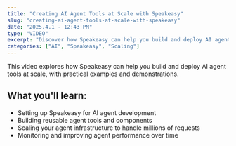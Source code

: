 ```yaml
---
title: "Creating AI Agent Tools at Scale with Speakeasy"
slug: "creating-ai-agent-tools-at-scale-with-speakeasy"
date: "2025.4.1 - 12:43 PM"
type: "VIDEO"
excerpt: "Discover how Speakeasy can help you build and deploy AI agent tools at scale."
categories: ["AI", "Speakeasy", "Scaling"]
---
```


This video explores how Speakeasy can help you build and deploy AI agent tools at scale, with practical examples and demonstrations.

## What you'll learn:

* Setting up Speakeasy for AI agent development
* Building reusable agent tools and components
* Scaling your agent infrastructure to handle millions of requests
* Monitoring and improving agent performance over time
